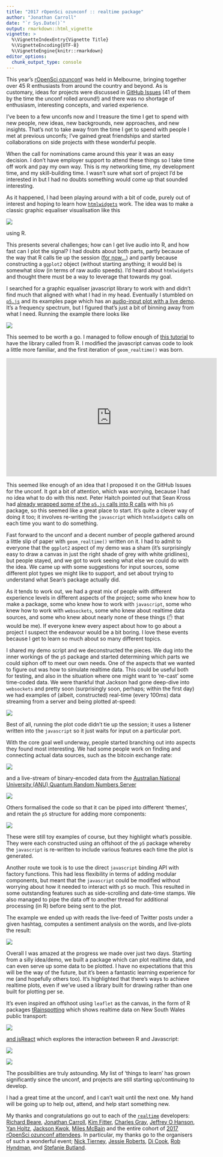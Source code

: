 ```yaml
---
title: "2017 rOpenSci ozunconf :: realtime package"
author: "Jonathan Carroll"
date: "`r Sys.Date()`"
output: rmarkdown::html_vignette
vignette: >
  %\VignetteIndexEntry{Vignette Title}
  %\VignetteEncoding{UTF-8}
  %\VignetteEngine{knitr::rmarkdown}
editor_options: 
  chunk_output_type: console
---
```


This year's [rOpenSci ozunconf](https://ozunconf17.ropensci.org/) was held in Melbourne, bringing together over 45 R enthusiasts from around the country and beyond. As is customary, ideas for projects were discussed in [GitHub Issues](https://github.com/ropensci/ozunconf17/issues) (41 of them by the time the unconf rolled around!) and there was no shortage of enthusiasm, interesting concepts, and varied experience.

I've been to a few unconfs now and I treasure the time I get to spend with new people, new ideas, new backgrounds, new approaches, and new insights. That's not to take away from the time I get to spend with people I met at previous unconfs; I've gained great friendships and started collaborations on side projects with these wonderful people.

When the call for nominations came around this year it was an easy decision. I don't have employer support to attend these things so I take time off work and pay my own way. This is my networking time, my development time, and my skill-building time. I wasn't sure what sort of project I'd be interested in but I had no doubts something would come up that sounded interesting. 

As it happened, I had been playing around with a bit of code, purely out of interest and hoping to learn how [`htmlwidgets`](https://www.htmlwidgets.org/) work. The idea was to make a classic graphic equaliser visualisation like this

![](img/graphiceq.gif)

using R.

This presents several challenges; how can I get live audio into R, and how fast can I plot the signal? I had doubts about both parts, partly because of the way that R calls tie up the session ([for now...](https://appsilondatascience.com/blog/rstats/2017/11/01/r-promises-hands-on.html)) and partly because constructing a `ggplot2` object (without starting anything; it would be) is somewhat slow (in terms of raw audio speeds). I'd heard about `htmlwidgets` and thought there must be a way to leverage that towards my goal.

I searched for a graphic equaliser javascript library to work with and didn't find much that aligned with what I had in my head. Eventually I stumbled on [`p5.js`](https://p5js.org/) and its examples page which has an [audio-input plot with a live demo](https://p5js.org/examples/sound-frequency-spectrum.html). It's a frequency spectrum, but I figured that's just a bit of binning away from what I need. Running the example there looks like

![](img/p5sound_optimised.gif)

This seemed to be worth a go. I managed to follow enough of [this tutorial](https://www.htmlwidgets.org/develop_intro.html) to have the library called from R. I modified the javascript canvas code to look a little more familiar, and the first iteration of `geom_realtime()` was born.

<iframe width="560" height="315" src="https://www.youtube.com/embed/3mdiCUbgxi0" frameborder="0" gesture="media" allowfullscreen></iframe>

This seemed like enough of an idea that I proposed it on the GitHub Issues for the unconf. It got a bit of attention, which was worrying, because I had no idea what to do with this next. Peter Haitch pointed out that Sean Kross had [already wrapped some of the `p5.js` calls into R calls](https://seankross.com/2017/08/11/Beyond-Axes-Simulating-Systems-with-Interactive-Graphics.html) with his `p5` package, so this seemed like a great place to start. It's quite a clever way of doing it too; it involves re-writing the `javascript` which `htmlwidgets` calls on each time you want to do something.

Fast forward to the unconf and a decent number of people gathered around a little slip of paper with `geom_realtime()` written on it. I had to admit to everyone that the `ggplot2` aspect of my demo was a sham (it's surprisingly easy to draw a canvas in just the right shade of grey with white gridlines), but people stayed, and we got to work seeing what else we could do with the idea. We came up with some suggestions for input sources, some different plot types we might like to support, and set about trying to understand what Sean's package actually did.

As it tends to work out, we had a great mix of people with different experience levels in different aspects of the project; some who knew how to make a package, some who knew how to work with `javascript`, some who knew how to work with `websockets`, some who knew about realtime data sources, and some who knew about nearly none of these things (✋ that would be me). If everyone knew every aspect about how to go about a project I suspect the endeavour would be a bit boring. I love these events because I get to learn so much about so many different topics.

I shared my demo script and we deconstructed the pieces. We dug into the inner workings of the `p5` package and started determining which parts we could siphon off to meet our own needs. One of the aspects that we wanted to figure out was how to simulate realtime data. This could be useful both for testing, and also in the situation where one might want to 're-cast' some time-coded data. We were thankful that Jackson had gone deep-dive into `websockets` and pretty soon (surprisingly soon, perhaps; within the first day) we had examples of (albeit, constructed) real-time (every 100ms) data streaming from a server and being plotted at-speed:

![](img/realtime_runif_optimised.gif)

Best of all, running the plot code didn't tie up the session; it uses a listener written into the `javascript` so it just waits for input on a particular port.

With the core goal well underway, people started branching out into aspects they found most interesting. We had some people work on finding and connecting actual data sources, such as the bitcoin exchange rate:

![](img/realtime_btc_optimised.gif)

and a live-stream of binary-encoded data from the [Australian National University (ANU) Quantum Random Numbers Server](http://qrng.anu.edu.au/index.php)

![](img/realtime_bin_optimised.gif)

Others formalised the code so that it can be piped into different 'themes', and retain the `p5` structure for adding more components:

![](img/realtime_bw.png)

These were still toy examples of course, but they highlight what's possible. They were each constructed using an offshoot of the `p5` package whereby the `javascript` is re-written to include various features each time the plot is generated.

Another route we took is to use the direct `javascript` binding API with factory functions. This had less flexibility in terms of adding modular components, but meant that the `javascript` could be modified without worrying about how it needed to interact with `p5` so much. This resulted in some outstanding features such as side-scrolling and date-time stamps. We also managed to pipe the data off to another thread for additional processing (in R) before being sent to the plot. 

The example we ended up with reads the live-feed of Twitter posts under a given hashtag, computes a sentiment analysis on the words, and live-plots the result:

![](img/auspol.gif)

Overall I was amazed at the progress we made over just two days. Starting from a silly idea/demo, we built a package which can plot realtime data, and can even serve up some data to be plotted. I have no expectations that this will be the way of the future, but it's been a fantastic learning experience for me (and hopefully others too). It's highlighted that there's ways to achieve realtime plots, even if we've used a library built for drawing rather than one built for plotting per se. 

It's even inspired an offshoot using `leaflet` as the canvas, in the form of R packages [tRainspotting](https://github.com/ropenscilabs/tRainspotting) which shows realtime data on New South Wales public transport:

![](img/tRainspotting.png)

[and jsReact](https://github.com/kcf-jackson/jsReact/) which explores the interaction between R and Javascript:

![](https://github.com/kcf-jackson/jsReact/raw/master/inst/example_5.gif)

![](https://github.com/kcf-jackson/jsReact/raw/master/inst/example_6.gif)

The possibilities are truly astounding. My list of 'things to learn' has grown significantly since the unconf, and projects are still starting up/continuing to develop.

I had a great time at the unconf, and I can't wait until the next one. My hand will be going up to help out, attend, and help start something new.

My thanks and congratulations go out to each of the [`realtime`](https://github.com/ropenscilabs/realtime) developers: [Richard Beare](https://github.com/richardbeare), [Jonathan Carroll](https://github.com/jonocarroll), [Kim Fitter](https://github.com/kimnewzealand), [Charles Gray](https://github.com/softloud), [Jeffrey O Hanson](https://github.com/jeffreyhanson), [Yan Holtz](https://github.com/holtzy), [Jackson Kwok](https://github.com/kcf-jackson), [Miles McBain](https://github.com/MilesMcBain) and the entire cohort of [2017 rOpenSci ozunconf attendees](https://ozunconf17.ropensci.org). In particular, my thanks go to the organisers of such a wonderful event; [Nick Tierney](https://github.com/njtierney), [Jessie Roberts](https://github.com/jesse-jesse), [Di Cook](https://github.com/dicook), [Rob Hyndman](https://github.com/robjhyndman), and [Stefanie Butland](https://github.com/stefaniebutland).
